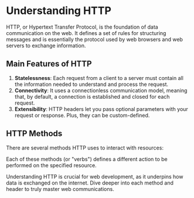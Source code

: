 # Understanding HTTP

HTTP, or Hypertext Transfer Protocol, is the foundation of data communication on the web. It defines a set of rules for structuring messages and is essentially the protocol used by web browsers and web servers to exchange information.

## Main Features of HTTP

1. **Statelessness**: Each request from a client to a server must contain all the information needed to understand and process the request.
2. **Connectivity**: It uses a connectionless communication model, meaning that, by default, a connection is established and closed for each request.
3. **Extensibility**: HTTP headers let you pass optional parameters with your request or response. Plus, they can be custom-defined.

## HTTP Methods

There are several methods HTTP uses to interact with resources:



Each of these methods (or "verbs") defines a different action to be performed on the specified resource.

Understanding HTTP is crucial for web development, as it underpins how data is exchanged on the internet. Dive deeper into each method and header to truly master web communications.

